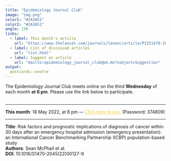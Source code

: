 ```yaml
---
title: "Epidemiology Journal Club"
image: "img.png"
color1: "#2A3A51"
color2: "#2A3A51"
angle: 130
links:
  - label: This month's article
    url: "https://www.thelancet.com/journals/lanonc/article/PIIS1470-2045(22)00127-9/fulltext"
  - label: List of discussed articles
    url: "list.html"
  - label: Suggest an article
    url: "mailto:epidemiology_journal_club@pm.me?subject=Suggestion"
output:
  postcards::onofre
---
```


The Epidemiology Journal Club meets online on the third **Wednesday** of each month **at 6 pm**.
Please use the link below to participate.
<br></br>
<hr color= "#f7dc6f">
**This month**: 18 May 2022, at 6 pm &mdash; <a href="https://bbb.rlp.net/b/heu-dmu-yno-4v0" style="color: #F4D03F">Click here to join.</a> (Password: 374809)
<hr color= "#f7dc6f">
**Title**:  Risk factors and prognostic implications of diagnosis of cancer within 30 days after an emergency hospital admission (emergency presentation): an International Cancer Benchmarking Partnership (ICBP) population-based study  
**Authors**: Sean McPhail et al.  
**DOI**: 10.1016/S1470-2045(22)00127-9  
